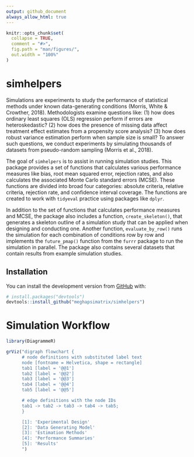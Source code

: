```yaml
---
output: github_document
always_allow_html: true
---
```


<!-- README.md is generated from README.Rmd. Please edit that file -->

```r
knitr::opts_chunk$set(
  collapse = TRUE,
  comment = "#>",
  fig.path = "man/figures/",
  out.width = "100%"
)
```

# simhelpers

<!-- badges: start -->
<!-- badges: end -->

Simulations are experiments to study the performance of statistical methods under known data-generating conditions (Morris, White & Crowther, 2018). Methodologists examine questions like: (1) how does ordinary least squares (OLS) regression perform if errors are heteroskedastic? (2) how does the presence of missing data affect treatment effect estimates from a propensity score analysis? (3) how does robust variance estimation perform when sample size is small? To answer such questions, we conduct experiments by simulating thousands of datasets from pseudo-random sampling (Morris et al., 2018). 

The goal of `simhelpers` is to assist in running simulation studies. This package provides a set of functions that calculates various performance measures like bias, root mean squared error, rejection rates, and also calculates the associated Monte Carlo standard errors (MCSE). These functions are divided into broad four categories: absolute criteria, relative criteria, rejection rate, and confidence interval coverage. The functions are created to work with `tidyeval` practice using packages like `dplyr`. 

In addition to the set of functions that calculates performance measures and MCSE, the package also includes a function, `create_skeleton()`, that generates a skeleton outline of a simulation study that can be applied when designing and conducting one. Another function, `evaluate_by_row()` runs the simulation for each combination of conditions row by row and implements the `future_pmap()` function from the `furrr` package to run the simulation in parallel. The package also contains several datasets that contain results from example simulation studies. 


## Installation

You can install the development version from [GitHub](https://github.com/) with:

``` r
# install.packages("devtools")
devtools::install_github("meghapsimatrix/simhelpers")
```

# Simulation Workflow

```r
library(DiagrammeR)

grViz("digraph flowchart {
      # node definitions with substituted label text
      node [fontname = Helvetica, shape = rectangle]        
      tab1 [label = '@@1']
      tab2 [label = '@@2']
      tab3 [label = '@@3']
      tab4 [label = '@@4']
      tab5 [label = '@@5']

      # edge definitions with the node IDs
      tab1 -> tab2 -> tab3 -> tab4 -> tab5;
      }

      [1]: 'Experimental Design'
      [2]: 'Data Generating Model'
      [3]: 'Estimation Methods'
      [4]: 'Performance Summaries'
      [5]: 'Results'
      ")
```

